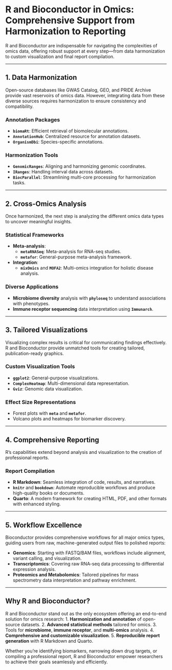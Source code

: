# R and Bioconductor in Omics\: Comprehensive Support from Harmonization to Reporting {.unnumbered}

R and Bioconductor are indispensable for navigating the complexities of omics data, offering robust support at every step—from data harmonization to custom visualization and final report compilation.

------------------------------------------------------------------------

## 1. Data Harmonization

Open-source databases like GWAS Catalog, GEO, and PRIDE Archive provide vast reservoirs of omics data. However, integrating data from these diverse sources requires harmonization to ensure consistency and compatibility.

### Annotation Packages

-   **`biomaRt`**: Efficient retrieval of biomolecular annotations.
-   **`AnnotationHub`**: Centralized resource for annotation datasets.
-   **`OrganismDbi`**: Species-specific annotations.

### Harmonization Tools

-   **`GenomicRanges`**: Aligning and harmonizing genomic coordinates.
-   **`IRanges`**: Handling interval data across datasets.
-   **`BiocParallel`**: Streamlining multi-core processing for harmonization tasks.

------------------------------------------------------------------------

## 2. Cross-Omics Analysis

Once harmonized, the next step is analyzing the different omics data types to uncover meaningful insights.

### Statistical Frameworks

-   **Meta-analysis**:
    -   **`metaRNASeq`**: Meta-analysis for RNA-seq studies.
    -   **`metafor`**: General-purpose meta-analysis framework.
-   **Integration**:
    -   **`mixOmics`** and **`MOFA2`**: Multi-omics integration for holistic disease analysis.

### Diverse Applications

-   **Microbiome diversity** analysis with **`phyloseq`** to understand associations with phenotypes.
-   **Immune receptor sequencing** data interpretation using **`Immunarch`**.

------------------------------------------------------------------------

## 3. Tailored Visualizations

Visualizing complex results is critical for communicating findings effectively. R and Bioconductor provide unmatched tools for creating tailored, publication-ready graphics.

### Custom Visualization Tools

-   **`ggplot2`**: General-purpose visualizations.
-   **`ComplexHeatmap`**: Multi-dimensional data representation.
-   **`Gviz`**: Genomic data visualization.

### Effect Size Representations

-   Forest plots with **`meta`** and **`metafor`**.
-   Volcano plots and heatmaps for biomarker discovery.

------------------------------------------------------------------------

## 4. Comprehensive Reporting

R’s capabilities extend beyond analysis and visualization to the creation of professional reports.

### Report Compilation

-   **R Markdown**: Seamless integration of code, results, and narratives.
-   **`knitr`** and **`bookdown`**: Automate reproducible workflows and produce high-quality books or documents.
-   **Quarto**: A modern framework for creating HTML, PDF, and other formats with enhanced styling.

------------------------------------------------------------------------

## 5. Workflow Excellence

Bioconductor provides comprehensive workflows for all major omics types, guiding users from raw, machine-generated output files to polished reports:

-   **Genomics**: Starting with FASTQ/BAM files, workflows include alignment, variant calling, and visualization.
-   **Transcriptomics**: Covering raw RNA-seq data processing to differential expression analysis.
-   **Proteomics and Metabolomics**: Tailored pipelines for mass spectrometry data interpretation and pathway enrichment.

------------------------------------------------------------------------

## Why R and Bioconductor?

R and Bioconductor stand out as the only ecosystem offering an end-to-end solution for omics research: 1. **Harmonization and annotation** of open-source datasets. 2. **Advanced statistical methods** tailored for omics. 3. Tools for **microbiome**, **immune receptor**, and **multi-omics** analysis. 4. **Comprehensive and customizable visualization**. 5. **Reproducible report generation** with R Markdown and Quarto.

Whether you're identifying biomarkers, narrowing down drug targets, or compiling a professional report, R and Bioconductor empower researchers to achieve their goals seamlessly and efficiently.